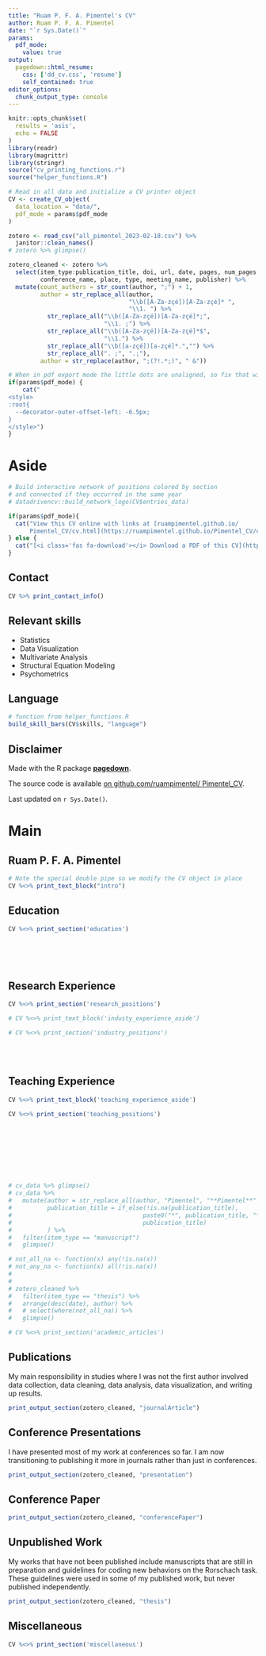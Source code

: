 ```yaml
---
title: "Ruam P. F. A. Pimentel's CV"
author: Ruam P. F. A. Pimentel
date: "`r Sys.Date()`"
params:
  pdf_mode:
    value: true
output:
  pagedown::html_resume:
    css: ['dd_cv.css', 'resume']
    self_contained: true
editor_options: 
  chunk_output_type: console
---
```


```r
knitr::opts_chunk$set(
  results = 'asis', 
  echo = FALSE
)
library(readr)
library(magrittr)
library(stringr)
source("cv_printing_functions.r")
source("helper_functions.R")

# Read in all data and initialize a CV printer object
CV <- create_CV_object(
  data_location = "data/",  
  pdf_mode = params$pdf_mode
)

zotero <- read_csv("all_pimentel_2023-02-18.csv") %>% 
  janitor::clean_names()
# zotero %>% glimpse()

zotero_cleaned <- zotero %>%
  select(item_type:publication_title, doi, url, date, pages, num_pages, issue, volume,
         conference_name, place, type, meeting_name, publisher) %>% 
  mutate(count_authors = str_count(author, ";") + 1,
         author = str_replace_all(author,
                                  "\\b([A-Za-zçé])[A-Za-zçé]* ",
                                  "\\1. ") %>% 
           str_replace_all("\\b([A-Za-zçé])[A-Za-zçé]*;",
                           "\\1. ;") %>% 
           str_replace_all("\\b([A-Za-zçé])[A-Za-zçé]*$",
                           "\\1.") %>% 
           str_replace_all("\\b([a-zçé])[a-zçé]*.","") %>% 
           str_replace_all(". ;", ".;"),
         author = str_replace(author, ";(?!.*;)", " &"))

```

```r
# When in pdf export mode the little dots are unaligned, so fix that with some conditional CSS.
if(params$pdf_mode) {
    cat("
<style>
:root{
  --decorator-outer-offset-left: -6.5px;
}
</style>")
}
```

# Aside

<!-- Swap image with your preferred logo -->

<!--![logo](https://cran.r-project.org/Rlogo.svg){width=100%} -->

```r
# Build interactive network of positions colored by section
# and connected if they occurred in the same year
# datadrivencv::build_network_logo(CV$entries_data)
```

```r
if(params$pdf_mode){
  cat("View this CV online with links at [ruampimentel.github.io/
      Pimentel_CV/cv.html](https://ruampimentel.github.io/Pimentel_CV/cv.html)")
} else {
  cat("[<i class='fas fa-download'></i> Download a PDF of this CV](https://github.com/ruampimentel/Pimentel_CV/blob/main/cv.pdf)")
}
```

## Contact {#contact}

```r
CV %>% print_contact_info()
```

## Relevant skills {#skills}

-   Statistics
-   Data Visualization
-   Multivariate Analysis
-   Structural Equation Modeling
-   Psychometrics

## Language {#language}

```r
# function from helper_functions.R
build_skill_bars(CV$skills, "language")

```

## Disclaimer {#disclaimer}

Made with the R package [**pagedown**](https://github.com/rstudio/pagedown).

The source code is available [on github.com/ruampimentel/ Pimentel_CV](https://github.com/ruampimentel/Pimentel_CV).

Last updated on `r Sys.Date()`.



# Main

## Ruam P. F. A. Pimentel {#title}

```r
# Note the special double pipe so we modify the CV object in place
CV %<>% print_text_block("intro") 
```

## Education {data-icon="graduation-cap" data-concise="true"}

```r
CV %<>% print_section('education')
```
<br> <br> <br>

## Research Experience {data-icon="laptop"}

```r
CV %<>% print_section('research_positions')
```


::: aside
```r
# CV %<>% print_text_block('industy_experience_aside')
```
:::

```r
# CV %<>% print_section('industry_positions')
```

<!-- These breaks just force a new page so section doesnt get cut off -->


<br> <br> 

## Teaching Experience {data-icon="chalkboard-teacher"}

::: aside
```r
CV %<>% print_text_block('teaching_experience_aside')
```
:::

```r
CV %<>% print_section('teaching_positions')
```
<br> <br>
<br> <br>
<br> <br>

```r

# cv_data %>% glimpse()
# cv_data %>%
#   mutate(author = str_replace_all(author, "Pimentel", "**Pimentel**" ),
#          publication_title = if_else(!is.na(publication_title),
#                                     paste0("*", publication_title, "*"),
#                                     publication_title)
#          ) %>%
#   filter(item_type == "manuscript")
#   glimpse()

# not_all_na <- function(x) any(!is.na(x))
# not_any_na <- function(x) all(!is.na(x))
# 
# 
# zotero_cleaned %>%
#   filter(item_type == "thesis") %>%
#   arrange(desc(date), author) %>%
#   # select(where(not_all_na)) %>%
#   glimpse()
```

```r
# CV %<>% print_section('academic_articles')
```

## Publications {data-icon="book"}
::: aside
My main responsibility in studies where I was not the first author involved data collection, data cleaning, data analysis, data visualization, and writing up results.
:::

```r
print_output_section(zotero_cleaned, "journalArticle")
```



## Conference Presentations {data-icon="comments"}



::: aside
I have presented most of my work at conferences so far. I am now transitioning to publishing it more in journals rather than just in conferences.
:::

```r
print_output_section(zotero_cleaned, "presentation")
```

## Conference Paper


```r
print_output_section(zotero_cleaned, "conferencePaper")
```



## Unpublished Work

::: aside
My works that have not been published include manuscripts that are still in preparation and guidelines for coding new behaviors on the Rorschach task. These guidelines were used in some of my published work, but never published independently.
:::

```r
print_output_section(zotero_cleaned, "thesis")
```



## Miscellaneous

```r
CV %<>% print_section('miscellaneous')
```

